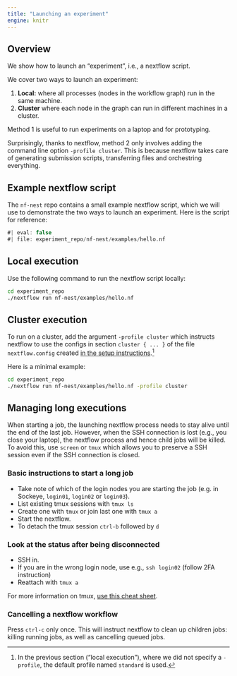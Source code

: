 ```yaml
---
title: "Launching an experiment"
engine: knitr
---
```


## Overview 

We show how to launch an "experiment", i.e., a nextflow script. 

We cover two ways to launch an experiment:

1. **Local:** where all processes (nodes in the workflow graph) run in the same machine. 
2. **Cluster** where each node in the graph can run in different machines in a cluster. 

Method 1 is useful to run experiments on a laptop and for prototyping. 

Surprisingly, thanks to nextflow, method 2 only involves adding the command line option 
`-profile cluster`. This is because nextflow takes care of generating submission 
scripts, transferring files and orchestring everything. 


## Example nextflow script

The `nf-nest` repo contains a small example nextflow script, which we will use to 
demonstrate the two ways to launch an experiment. Here is the script for reference:

```groovy
#| eval: false
#| file: experiment_repo/nf-nest/examples/hello.nf
```



## Local execution

Use the following command to run the nextflow script locally:

```bash
cd experiment_repo
./nextflow run nf-nest/examples/hello.nf
```


## Cluster execution

To run on a cluster, add the argument `-profile cluster` which 
instructs nextflow to use the configs in section `cluster { ... }` 
of the file `nextflow.config` created 
[in the setup instructions](03_create-exp-repo.qmd#instructions).[^2] 

[^2]: In the previous section ("local execution"), where we did not 
      specify a `-profile`, the default profile named `standard` is 
      used.

Here is a minimal example:

```bash
cd experiment_repo
./nextflow run nf-nest/examples/hello.nf -profile cluster 
```


## Managing long executions

When starting a job, the launching nextflow process needs to stay alive until the end of the last job. 
However, when the SSH connection is lost (e.g., you close your laptop), the nextflow process and hence 
child jobs will be killed. To avoid this, use `screen` or `tmux` which allows you to preserve a SSH 
session even if the SSH connection is closed. 

### Basic instructions to start a long job

- Take note of which of the login nodes you are starting the job (e.g. in Sockeye, `login01`, `login02` or `login03`). 
- List existing tmux sessions with `tmux ls` 
- Create one with `tmux` or join last one with `tmux a`
- Start the nextflow.
- To detach the tmux session `ctrl-b` followed by `d` 


### Look at the status after being disconnected

- SSH in. 
- If you are in the wrong login node, use e.g., `ssh login02` (follow 2FA instruction)
- Reattach with `tmux a`

For more information on tmux, [use this cheat sheet](https://tmuxcheatsheet.com/).


### Cancelling a nextflow workflow

Press `ctrl-c` only once. This will instruct nextflow to clean up children jobs:
killing running jobs, as well as cancelling queued jobs. 